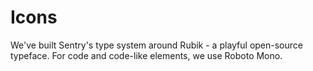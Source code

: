 
<Meta title="Core/Icons/Usage" />

# Icons

We've built Sentry's type system around Rubik - a playful open-source typeface. For code and code-like elements, we use Roboto Mono.
